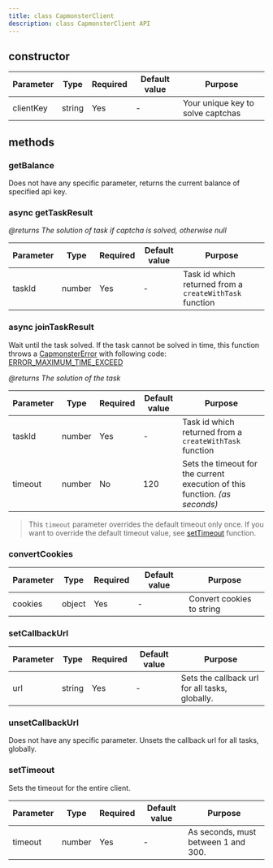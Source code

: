 ```yaml
---
title: class CapmonsterClient
description: class CapmonsterClient API
---
```


## constructor

| Parameter | Type   | Required | Default value | Purpose                           |
| --------- | ------ | -------- | ------------- | --------------------------------- |
| clientKey | string | Yes      | -             | Your unique key to solve captchas |

## methods

### getBalance

Does not have any specific parameter, returns the current balance of specified api key.

### async getTaskResult

_@returns The solution of task if captcha is solved, otherwise null_

| Parameter | Type   | Required | Default value | Purpose                                                 |
| --------- | ------ | -------- | ------------- | ------------------------------------------------------- |
| taskId    | number | Yes      | -             | Task id which returned from a `createWithTask` function |

### async joinTaskResult

Wait until the task solved. If the task cannot be solved in time,
this function throws a [CapmonsterError](/api/capmonster-error) with following code: [ERROR_MAXIMUM_TIME_EXCEED](/more/error-types)

_@returns The solution of the task_

| Parameter | Type   | Required | Default value | Purpose                                                                     |
| --------- | ------ | -------- | ------------- | --------------------------------------------------------------------------- |
| taskId    | number | Yes      | -             | Task id which returned from a `createWithTask` function                     |
| timeout   | number | No       | 120           | Sets the timeout for the current execution of this function. _(as seconds)_ |

> This `timeout` parameter overrides the default timeout only once.
> If you want to override the default timeout value, see [setTimeout](#settimeout) function.

### convertCookies

| Parameter | Type   | Required | Default value | Purpose                   |
| --------- | ------ | -------- | ------------- | ------------------------- |
| cookies   | object | Yes      | -             | Convert cookies to string |

### setCallbackUrl

| Parameter | Type   | Required | Default value | Purpose                                        |
| --------- | ------ | -------- | ------------- | ---------------------------------------------- |
| url       | string | Yes      | -             | Sets the callback url for all tasks, globally. |

### unsetCallbackUrl

Does not have any specific parameter. Unsets the callback url for all tasks, globally.

### setTimeout

Sets the timeout for the entire client.

| Parameter | Type   | Required | Default value | Purpose                             |
| --------- | ------ | -------- | ------------- | ----------------------------------- |
| timeout   | number | Yes      | -             | As seconds, must between 1 and 300. |
